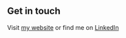 ## Get in touch

Visit [my website](https://moOostafas.com) or find me on [LinkedIn](www.linkedin.com/in/mooostafas)
